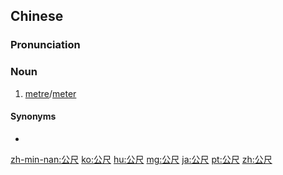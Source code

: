 ==Chinese==
{{zh-forms}}
{{wikipedia|lang=cdo|Gŭng-chióh}}
{{wikipedia|lang=nan|Kong-chhioh}}
{{wikipedia|lang=hak|Kûng-chhak}}

===Pronunciation===
{{zh-pron
|m=gōngchǐ
|c=gung1 cek3
|h=pfs=kûng-chhak
|mn=kong-chhioh
|md=gŭng-chióh
|cat=n
}}

===Noun===
{{zh-noun}}

# [[metre]]/[[meter]] {{gloss|SI unit}}

====Synonyms====
* {{zh-l|米}}

[[zh-min-nan:公尺]]
[[ko:公尺]]
[[hu:公尺]]
[[mg:公尺]]
[[ja:公尺]]
[[pt:公尺]]
[[zh:公尺]]